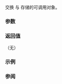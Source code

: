 {{cpp/utility/functional/function/title | swap}}
{{cpp/utility/functional/function/navbar}}
{{ddcl | since=c++11 |
void swap( function&amp; other ) noexcept;
}}

交换 {{c|*this}} 与 {{tt|other}} 存储的可调用对象。

===参数===
{{par begin}}
{{par | other |要与之互换存储可调用对象的函数包装}}
{{par end}}

===返回值===
（无）

===示例===
{{example
|code=
#include &lt;functional&gt;
#include &lt;iostream&gt;

void foo(const char* str, int x)
{
    std::cout &lt;&lt; "foo(\"" &lt;&lt; str &lt;&lt; "\", " &lt;&lt; x &lt;&lt; ")\n";
}

void bar(const char* str, int x)
{
    std::cout &lt;&lt; "bar(\"" &lt;&lt; str &lt;&lt; "\", " &lt;&lt; x &lt;&lt; ")\n";
}

int main()
{
    std::function&lt;void(const char*, int)&gt; f1{foo};
    std::function&lt;void(const char*, int)&gt; f2{bar};

    f1("f1", 1);
    f2("f2", 2);

    std::cout &lt;&lt; "f1.swap(f2);\n";
    f1.swap(f2);

    f1("f1", 1);
    f2("f2", 2);
}
|output=
foo("f1", 1)
bar("f2", 2)
f1.swap(f2);
bar("f1", 1)
foo("f2", 2)
}}


===参阅===
{{dsc begin}}
{{dsc inc | cpp/utility/functional/move_only_function/dsc swap}}
{{dsc end}}

{{langlinks|de|en|es|fr|it|ja|pt|ru}}